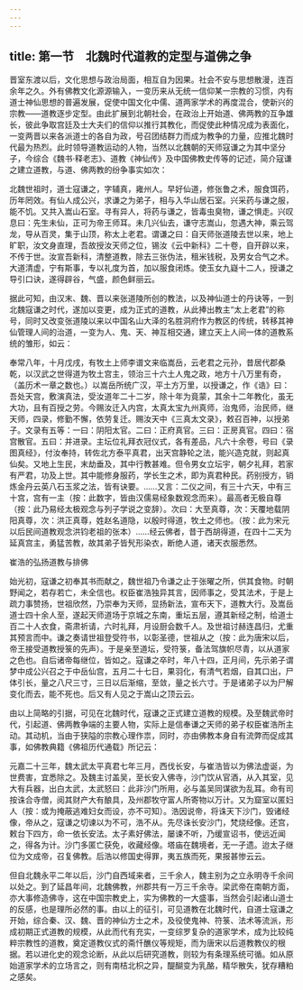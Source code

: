 ```yaml
---
---
---
```

title: 第一节　北魏时代道教的定型与道佛之争
---




晋室东渡以后，文化思想与政治局面，相互自为因果。社会不安与思想散漫，连百余年之久。外有佛教文化源源输入，一变历来从无统一信仰某一宗教的习惯，内有道士神仙思想的普遍发展，促使中国文化中儒、道两家学术的再度混合，使新兴的宗教——道教逐步定型。由此扩展到北朝社会，在政治上开始道、佛两教的互争雄长，彼此争取宫廷及士大夫们的信仰以推行其教化，而促使此种情况成为表面化，一变两晋以来各派道士的各自为政，号召团结群力而成为教争的力量，应推北魏时代最为热烈。此时领导道教运动的人物，当然以北魏朝的天师寇谦之为其中坚分子，今综合《魏书·释老志》、道教《神仙传》及中国佛教史传等的记述，简介寇谦之建立道教，与道、佛两教的纷争事实如次：

北魏世祖时，道士寇谦之，字辅真，雍州人。早好仙道，修张鲁之术，服食饵药，历年罔效。有仙人成公兴，求谦之为弟子，相与入华山居石室。兴采药与谦之服，能不饥。又共入嵩山石室。寻有异人，将药与谦之，皆毒虫臭物，谦之惧走。兴叹息曰：先生未仙，正可为帝王师耳。未几兴仙去，谦守志嵩山，忽遇大神，乘云驾龙，导从百灵，集于山顶，称太上老君。谓谦之曰：自天师张道陵去世以来，地上旷职，汝文身直理，吾故授汝天师之位，锡汝《云中新科》二十卷，自开辟以来，不传于世。汝宣吾新科，清整道教，除去三张伪法，租米钱税，及男女合气之术。大道清虚，宁有斯事，专以礼度为首，加以服食闭炼。使玉女九嶷十二人，授谦之导引口诀，遂得辟谷，气盛，颜色鲜丽云。

据此可知，由汉末、魏、晋以来张道陵所创的教法，以及神仙道士的丹诀等，一到北魏寇谦之时代，遂加以变更，成为正式的道教，从此捧出教主“太上老君”的称号，同时又改变张道陵以来以中国名山大泽的名胜洞府作为教区的传统，转移其神仙管理人间的治道，一变为人、鬼、天、神互相交通，建立天上人间一体的道教系统的雏形，如云：

奉常八年，十月戊戌，有牧土上师李谱文来临嵩岳，云老君之元孙，昔居代郡桑乾，以汉武之世得道为牧土宫主，领治三十六土人鬼之政，地方十八万里有奇，（盖历术一章之数也。）以嵩岳所统广汉，平土方万里，以授谦之，作《诰》曰：吾处天宫，敷演真法，受汝道年二十二岁，除十年为竟蒙，其余十二年教化，虽无大功，且有百授之劳。今赐汝迁入内宫，太真太宝九州真师，治鬼师，治民师，继天师，四录，修勤不懈，依劳复迁。赐汝天中《三真太文录》，敕召百神，以授弟子。文录有五等：一曰：阴阳太官。二曰：正府真官。三曰：正房真官。四曰：宿宫散官。五曰：并进录。主坛位礼拜衣冠仪式，各有差品，凡六十余卷，号曰《录图真经》，付汝奉持，转佐北方泰平真君，出天宫静轮之法，能兴造克就，则起真仙矣。又地上生民，末劫垂及，其中行教甚难。但令男女立坛宇，朝夕礼拜，若家有严君，功及上世。其中能修身服药，学长生之术，即为真君种民。药别授方，销炼金丹云英八石玉浆之法，皆有诀要。……又言：二仪之间，有三十六天，中有三十宫，宫有一主（按：此数字，皆由汉儒易经象数观念而来）。最高者无极自尊（按：此乃易经太极观念与列子学说之变辞）。次曰：大至真尊，次：天覆地载阴阳真尊，次：洪正真尊，姓赵名道隐，以殷时得道，牧土之师也。（按：此为宋元以后民间道教观念洪钧老祖的张本）……经云佛者，昔于西胡得道，在四十二天为延真宫主，勇猛苦教，故其弟子皆髠形染衣，断绝人道，诸天衣服悉然。





崔浩的弘扬道教与排佛


始光初，寇谦之初奉其书而献之，魏世祖乃令谦之止于张曜之所，供其食物。时朝野闻之，若存若亡，未全信也。权臣崔浩独异其言，因师事之，受其法术，于是上疏力事赞扬，世祖欣然，乃崇奉为天师，显扬新法，宣布天下，道教大行。及嵩岳道士四十余人至，遂起天师道场于京城之东南，重坛五层，遵其新经之制，给道士百二十人衣食，斋肃祈请，六时礼拜，月设厨会数千人。及世祖讨赫连昌归，尤重其预言而中。谦之奏请世祖登受符书，以彰圣德，世祖从之（按：此为唐宋以后，帝王接受道教授箓的先声）。于是亲至道坛，受符箓，备法驾旗帜尽青，以从道家之色也。自后诸帝每继位，皆如之。寇谦之卒时，年八十四，正月间，先示弟子谓梦中成公兴召之于中岳仙宫，五月二十七日，果羽化，有清气若烟，自其口出，尸体引长，量之八尺三寸，三日以后渐缩，至敛，量之长六寸。于是诸弟子以为尸解变化而去，能不死也。后又有人见之于嵩山之顶云云。

由以上简略的引据，可见在北魏时代，寇谦之正式建立道教的规模。及至魏武帝时代，引起道、佛两教争端的主要人物，实际上是信奉谦之天师的弟子权臣崔浩所主动。其动机，当由于狭隘的宗教心理作祟，同时，亦由佛教本身自有流弊而促成其事，如佛教典籍《佛祖历代通载》所记云：

元嘉二十三年，魏太武太平真君七年三月，西伐长安，与崔浩皆以为佛法虚诞，为世费害，宜悉除之。及魏主讨盖吴，至长安入佛寺，沙门饮从官酒，从入其室，见大有兵器，出白太武，太武怒曰：此非沙门所用，必与盖吴同谋欲为乱耳。命有司按诛合寺僧，阅其财产大有酿具，及州郡牧守富人所寄物以万计。又为窟室以匿妇人（按：或为掩蔽逃难妇女而设，亦不可知）。浩因说帝，将诛天下沙门，毁诸经像，帝从之，寇谦之切谏以为不可，浩不从。先尽诛长安沙门，梵烧经像。还宫，敕台下四方，命一依长安法。太子素好佛法，屡谏不听，乃缓宣诏书，使远近闻之，得各为计。沙门多匿亡获免，收藏经像。塔庙在魏境者，无一孑遗。迨太子继位为文成帝，召复佛教。后浩以修国史得罪，夷五族而死，果报甚惨云云。

但自北魏永平二年以后，沙门自西域来者，三千余人，魏主别为之立永明寺千余间以处之。到了延昌年间，北魏佛教，州郡共有一万三千余寺。梁武帝在南朝方面，亦大事修造佛寺，这在中国宗教史上，实为佛教的一大盛事，当然会引起诸山道士的反感，也是理所必然的事。由以上的征引，可见道教在北魏时代，自道士寇谦之开始，综合秦、汉、魏、晋的神仙方士之术，及役使鬼神、符箓、法术等流派，形成初期正式道教的规模，从此而代有充实，一变综罗复杂的道家学术，成为比较纯粹宗教性的道教，奠定道教仪式的斋忏醮仪等规矩，而为唐宋以后道教教仪的根据。若以进化史的观念论断，从此以后研究道教，则较为有条理系统可循。如从原始道家学术的立场言之，则有南桔北枳之异，醍醐变为乳酪，精华散失，犹存糟粕之感矣。